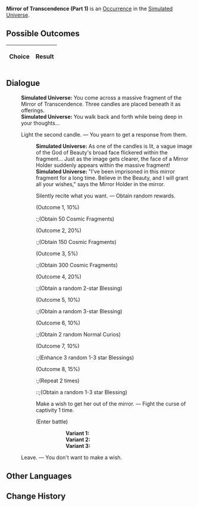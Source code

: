 {{Simulated Universe Event Infobox
|title         = Mirror of Transcendence (Part 1)
|image         = Random Event Normal.png
|type          =
|domains_su    = Occurrence
|domains_ext   = Occurrence
|domains_swarm = 
|domains_gng   = 
|requirements  =
|prev          = {{tx}}
|next          = {{tx}}
|indexRewards  =
|characters    = 
}}
'''Mirror of Transcendence (Part 1)''' is an [[Simulated Universe/Occurrence|Occurrence]] in the [[Simulated Universe]].

==Possible Outcomes==
{| class="article-table"
!Choice
!Result

|}

<!--
==Gameplay Notes==

-->
==Dialogue==
{{Dialogue Start}}
:'''Simulated Universe:''' You come across a massive fragment of the Mirror of Transcendence. Three candles are placed beneath it as offerings.
:'''Simulated Universe:''' You walk back and forth while being deep in your thoughts...
:{{DIcon|Star}} Light the second candle. &mdash; You yearn to get a response from them.
::'''Simulated Universe:''' As one of the candles is lit, a vague image of the God of Beauty's broad face flickered within the fragment... Just as the image gets clearer, the face of a Mirror Holder suddenly appears within the massive fragment!
::'''Simulated Universe:''' "I've been imprisoned in this mirror fragment for a long time. Believe in the Beauty, and I will grant all your wishes," says the Mirror Holder in the mirror.
::{{DIcon|Star}} Silently recite what you want. &mdash; Obtain random rewards.
::;(Outcome 1, 10%)
:::;(Obtain 50 Cosmic Fragments)
::;(Outcome 2, 20%)
:::;(Obtain 150 Cosmic Fragments)
::;(Outcome 3, 5%)
:::;(Obtain 300 Cosmic Fragments)
::;(Outcome 4, 20%)
:::;(Obtain a random 2-star Blessing)
::;(Outcome 5, 10%)
:::;(Obtain a random 3-star Blessing)
::;(Outcome 6, 10%)
:::;(Obtain 2 random Normal Curios)
::;(Outcome 7, 10%)
:::;(Enhance 3 random 1-3 star Blessings)
::;(Outcome 8, 15%)
:::;(Repeat 2 times)
::::;(Obtain a random 1-3 star Blessing)
::{{DIcon|Star}} Make a wish to get her out of the mirror. &mdash; Fight the curse of captivity 1 time.
::;(Enter battle)
::::'''Variant 1:''' {{Enemy List|Everwinter Shadewalker*2/;Guardian Shadow (Bug)*1/}}
::::'''Variant 2:''' {{Enemy List|Imaginary Weaver*2/;Decaying Shadow (Bug)*1/}}
::::'''Variant 3:''' {{Enemy List|Mara-Struck Soldier*2/;The Ascended (Bug)*1/}}
:{{DIcon|Star}} Leave. &mdash; You don't want to make a wish.
{{Dialogue End}}

==Other Languages==
{{Other Languages
|en    = Mirror of Transcendence (Part 1)
|zhs   = 超验之镜（其一）
|zht   = 超驗之鏡（其一）
|ja    = 超越の鏡（その1）
|ko    = 초월의 거울 (1)
|es    = Espejo de la Trascendencia (I)
|fr    = Miroir de la transcendance (partie 1)
|ru    = Трансцендентальное зеркало I
|th    = กระจกแจ้งประจักษ์ 1
|vi    = Gương Siêu Việt 1
|de    = Spiegel der Transzendenz (Teil 1)
|id    = Cermin Transenden (1)
|pt    = Espelho da Transcendência (Parte 1)
}}

==Change History==
{{Change History|1.0}}
